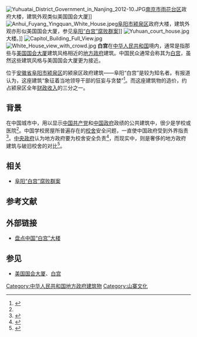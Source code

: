 [[File:Yuhuatai_District_Government_in_Nanjing_2012-10.JPG|thumb]][[南京市|南京市]][[雨花台区|雨花台区]]政府大楼，建筑外观类似美国国会大厦]]
[[File:Anhui_Fuyang_Yingquan_White_House.jpeg|thumb]][[阜阳市|阜阳市]][[颍泉区|颍泉区]]政府大楼，建筑外观亦形似美国国会大厦，参见[[阜阳“白宫”腐败群案|阜阳“白宫”腐败群案]]]]
[[File:Yuhuan_court_house.jpg|thumb]]大楼。]]
[[File:Capitol_Building_Full_View.jpg|thumb]]
[[File:White_House_view_with_crowd.jpg|thumb]]
'''白宫'''在[[中华人民共和国|中华人民共和国]]境内，通常是指那些与[[美国国会大厦|美国国会大厦]]建筑风格相近的[[中华人民共和国地方政府|地方政府]]建筑。中国民众通常会称其为[[白宫|白宫]]，虽然这些建筑风格与美国国会大厦更为接近。

位于[[安徽省|安徽省]][[阜阳市|阜阳市]][[颍泉区|颍泉区]]的颍泉区政府建筑——阜阳“白宫”是较为知名者。有报道认为，这座建筑“象征着当地领导干部的狂妄与贪婪”<ref name="a1">{{Cite web |url=http://www.ftchinese.com/story/001019763/ce |title=中国的“白宫” |accessdate=2012-07-25 |author= |date=2008年6月3日 |work= |publisher=FT中文网 |language=Zh-hans |archive-date=2019-06-03 |archive-url=https://web.archive.org/web/20190603174749/http://www.ftchinese.com/story/001019763/ce |dead-url=no }}</ref>。而这座建筑物的造价，约占颍泉区全年[[财政收入|财政收入]]的三分之一。

== 背景 ==

在中国城市中，用以显示[[中国共产党|中国共产党]]和[[中华人民共和国政府|中国政府]]政绩的公共建筑中，很少是学校或医院<ref name="a1"/>。中国学校房屋所普遍存在的[[校舍|校舍]]安全问题，一直使中国政府受到外界指责<ref>{{Cite web |url=http://www.stnn.cc/china/200812/t20081229_951531.html |title=中国校舍安全隐患大 危房面积相当134个鸟巢 |accessdate=2012-07-25 |author=编辑：崔艳玲 |date=2008-12-29 |work= |publisher=星岛环球网 |language=Zh-hans |archive-url=https://web.archive.org/web/20131103205142/http://www.stnn.cc/china/200812/t20081229_951531.html |archive-date=2013-11-03 |dead-url=yes }}</ref>。[[中华人民共和国中央政府|中央政府]]认为地方政府要为校舍安全负责<ref>{{Cite web |url=http://news.southcn.com/china/zgkx/content/2009-05/18/content_5159375.htm |title=教育部：校舍因质量问题遇灾垮塌 要问责当地政府 |accessdate=2012-07-25 |author=编辑：赵殿川 |date=2009-05-18 |work= |publisher=南方网，来源: 中国新闻网 |language=Zh-hans |archive-date=2019-09-30 |archive-url=https://web.archive.org/web/20190930154821/http://news.southcn.com/china/zgkx/content/2009-05/18/content_5159375.htm |dead-url=no }}</ref>，而现实中，则是奢侈的地方政府建筑与破旧校舍的对比<ref>{{Cite web|url=http://www.cqn.com.cn/news/xfpd/szcj/dflb/518183.html|title=河南上蔡:国贫县的豪华衙门与寒酸校舍|accessdate=2012-07-25|author=|date=2012-01-10|work=|publisher=中国质检新闻网，来源：中国新闻网|language=Zh-hans|archive-url=https://web.archive.org/web/20131103042810/http://www.cqn.com.cn/news/xfpd/szcj/dflb/518183.html|archive-date=2013-11-03|dead-url=yes}}</ref>。

== 相关 ==

*[[阜阳“白宫”腐败群案|阜阳“白宫”腐败群案]]

== 参考文献 ==
{{Reflist|2}}

== 外部链接 ==
* [http://bbs.home.news.cn/2012-12/04/c_124039441.htm 盘点中国“白宫”大楼] {{Wayback|url=http://bbs.home.news.cn/2012-12/04/c_124039441.htm |date=20160422103846 }}

== 参见 ==
* [[美国国会大厦|美国国会大厦]]、[[白宫|白宫]]

[[Category:中华人民共和国地方政府建筑物|Category:中华人民共和国地方政府建筑物]]
[[Category:山寨文化|Category:山寨文化]]